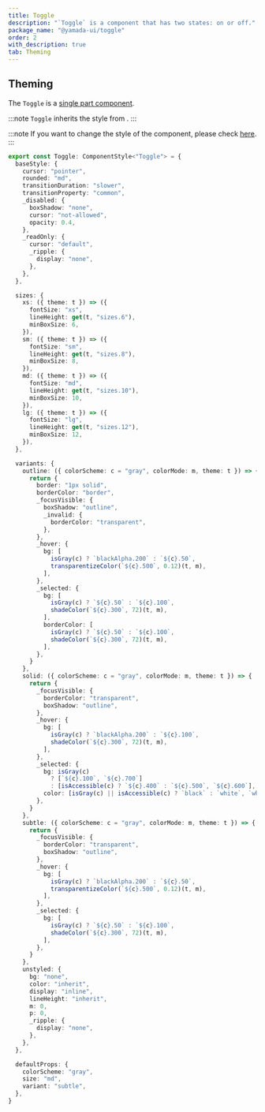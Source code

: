 ```yaml
---
title: Toggle
description: "`Toggle` is a component that has two states: on or off."
package_name: "@yamada-ui/toggle"
order: 2
with_description: true
tab: Theming
---
```


## Theming

The `Toggle` is a [single part component](/styled-system/theming/component-styles#single-part-components).

:::note
`Toggle` inherits the style from .
:::

:::note
If you want to change the style of the component, please check [here](/styled-system/theming/customize-theme#changing-the-style-of-components).
:::

```ts
export const Toggle: ComponentStyle<"Toggle"> = {
  baseStyle: {
    cursor: "pointer",
    rounded: "md",
    transitionDuration: "slower",
    transitionProperty: "common",
    _disabled: {
      boxShadow: "none",
      cursor: "not-allowed",
      opacity: 0.4,
    },
    _readOnly: {
      cursor: "default",
      _ripple: {
        display: "none",
      },
    },
  },

  sizes: {
    xs: ({ theme: t }) => ({
      fontSize: "xs",
      lineHeight: get(t, "sizes.6"),
      minBoxSize: 6,
    }),
    sm: ({ theme: t }) => ({
      fontSize: "sm",
      lineHeight: get(t, "sizes.8"),
      minBoxSize: 8,
    }),
    md: ({ theme: t }) => ({
      fontSize: "md",
      lineHeight: get(t, "sizes.10"),
      minBoxSize: 10,
    }),
    lg: ({ theme: t }) => ({
      fontSize: "lg",
      lineHeight: get(t, "sizes.12"),
      minBoxSize: 12,
    }),
  },

  variants: {
    outline: ({ colorScheme: c = "gray", colorMode: m, theme: t }) => {
      return {
        border: "1px solid",
        borderColor: "border",
        _focusVisible: {
          boxShadow: "outline",
          _invalid: {
            borderColor: "transparent",
          },
        },
        _hover: {
          bg: [
            isGray(c) ? `blackAlpha.200` : `${c}.50`,
            transparentizeColor(`${c}.500`, 0.12)(t, m),
          ],
        },
        _selected: {
          bg: [
            isGray(c) ? `${c}.50` : `${c}.100`,
            shadeColor(`${c}.300`, 72)(t, m),
          ],
          borderColor: [
            isGray(c) ? `${c}.50` : `${c}.100`,
            shadeColor(`${c}.300`, 72)(t, m),
          ],
        },
      }
    },
    solid: ({ colorScheme: c = "gray", colorMode: m, theme: t }) => {
      return {
        _focusVisible: {
          borderColor: "transparent",
          boxShadow: "outline",
        },
        _hover: {
          bg: [
            isGray(c) ? `blackAlpha.200` : `${c}.100`,
            shadeColor(`${c}.300`, 72)(t, m),
          ],
        },
        _selected: {
          bg: isGray(c)
            ? [`${c}.100`, `${c}.700`]
            : [isAccessible(c) ? `${c}.400` : `${c}.500`, `${c}.600`],
          color: [isGray(c) || isAccessible(c) ? `black` : `white`, `white`],
        },
      }
    },
    subtle: ({ colorScheme: c = "gray", colorMode: m, theme: t }) => {
      return {
        _focusVisible: {
          borderColor: "transparent",
          boxShadow: "outline",
        },
        _hover: {
          bg: [
            isGray(c) ? `blackAlpha.200` : `${c}.50`,
            transparentizeColor(`${c}.500`, 0.12)(t, m),
          ],
        },
        _selected: {
          bg: [
            isGray(c) ? `${c}.50` : `${c}.100`,
            shadeColor(`${c}.300`, 72)(t, m),
          ],
        },
      }
    },
    unstyled: {
      bg: "none",
      color: "inherit",
      display: "inline",
      lineHeight: "inherit",
      m: 0,
      p: 0,
      _ripple: {
        display: "none",
      },
    },
  },

  defaultProps: {
    colorScheme: "gray",
    size: "md",
    variant: "subtle",
  },
}
```
